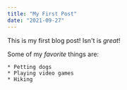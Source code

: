 ```yaml
---
title: "My First Post"
date: "2021-09-27"
---
```


This is my first blog post! Isn't is *great*!

Some of my *favorite* things are:

	* Petting dogs
	* Playing video games
	* Hiking